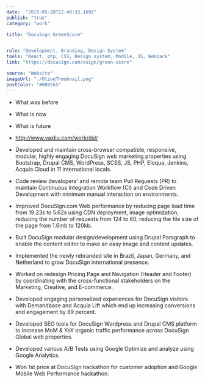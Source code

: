 ```yaml
---
date:  "2015-05-28T22:40:32.169Z"
publish: "true" 
category: "work"

title: "DocuSign GreenScore"


role: "Development, Branding, Design System"
tools: "React, php, CSS, Design system, Modile, JS, Webpack" 
link: "https://docusign.com/esign/green-score" 

source: "Website"
imageUrl: "./OliveThmubnail.png"
postColor: "#088565"
---
```


- What was before
- What is now
- What is future
- http://www.vaxliu.com/work/dsl/


- Developed and maintain cross-browser compatible, responsive, modular, highly engaging DocuSign web marketing properties using Bootstrap, Drupal CMS, WordPress, SCSS, JS, PHP, Eloqua, Jenkins, Acquia Cloud in 11 international locals.
- Code review developers' and remote team Pull Requests (PR) to maintain Continuous Integration Workflow (CI) and Code Driven Development with minimum manual interaction on environments.
- Improved DocuSign.com Web performance by reducing page load time from 19.23s to 5.62s using CDN deployment, image optimization, reducing the number of requests from 124 to 60, reducing the file size of the page from 1.6mb to 120kb. 
- Built DocuSign modular design/development using Drupal Paragraph to enable the content editor to make an easy image and content updates.
- Implemented the newly rebranded site in Brazil, Japan, Germany, and Netherland to grow DocuSign international presence.
- Worked on redesign Pricing Page and Navigation (Header and Footer) by coordinating with the cross-functional stakeholders on the Marketing, Creative, and E-commerce. 
- Developed engaging personalized experiences for DocuSign visitors with Demandbase and Acquia Lift which end up increasing conversions and engagement by 89 percent.
- Developed SEO tools for DocuSign Wordpress and Drupal CMS platform to increase MoM & YoY organic traffic performance across DocuSign Global web properties.
- Developed various A/B Tests using Google Optimize and analyze using Google Analytics.
- Won 1st price at DocuSign hackathon for customer adoption and Google Mobile Web Performance hackathon.